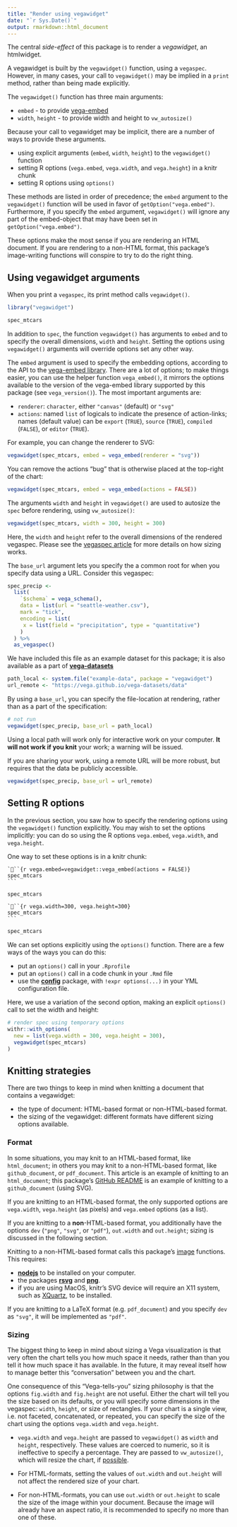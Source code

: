 ```yaml
---
title: "Render using vegawidget"
date: "`r Sys.Date()`"
output: rmarkdown::html_document
---
```


The central *side-effect* of this package is to render a *vegawidget*, an htmlwidget. 

A vegawidget is built by the `vegawidget()` function, using a `vegaspec`. However, in many cases, your call to `vegawidget()` may be implied in a `print` method, rather than being made explicitly. 

The `vegawidget()` function has three main arguments:

- `embed` - to provide [vega-embed](https://github.com/vega/vega-embed)
- `width`, `height` - to provide width and height to `vw_autosize()`

Because your call to vegawidget may be implicit, there are a number of ways to provide these arguments.

- using explicit arguments (`embed`, `width`, `height`) to the `vegawidget()` function 
- setting R options (`vega.embed`, `vega.width`, and `vega.height`) in a knitr chunk
- setting R options using `options()`

These methods are listed in order of precedence; the `embed` argument to the `vegawidget()` function will be used in favor of `getOption("vega.embed")`. Furthermore, if you specify the `embed` argument, `vegawidget()` will ignore any part of the embed-object that may have been set in `getOption("vega.embed")`.

These options make the most sense if you are rendering an HTML document. If you are rendering to a non-HTML format, this package's image-writing functions will conspire to try to do the right thing.

## Using vegawidget arguments

When you print a `vegaspec`, its print method calls `vegawidget()`.

```r
library("vegawidget")

spec_mtcars 
```
 
In addition to `spec`, the function `vegawidget()` has arguments to `embed` and to specify the overall dimensions, `width` and `height`. Setting the options using `vegawidget()` arguments will override options set any other way.

The `embed` argument is used to specify the embedding options, according to the API to the [vega-embed library](https://github.com/vega/vega-embed#options). There are a lot of options; to make things easier, you can use the helper function `vega_embed()`, it mirrors the options available to the version of the vega-embed library supported by this package (see `vega_version()`). The most important arguments are:

- `renderer`: `character`, either `"canvas"` (default) or `"svg"`
- `actions`: named `list` of logicals to indicate the presence of action-links; names (default value) can be `export` (`TRUE`), `source` (`TRUE`), `compiled` (`FALSE`), or `editor` (`TRUE`).

For example, you can change the renderer to SVG:

```r
vegawidget(spec_mtcars, embed = vega_embed(renderer = "svg"))
```

You can remove the actions "bug" that is otherwise placed at the top-right of the chart:

```r
vegawidget(spec_mtcars, embed = vega_embed(actions = FALSE))
```

The arguments `width` and `height` in `vegawidget()` are used to autosize the `spec` before rendering, using `vw_autosize()`:

```r
vegawidget(spec_mtcars, width = 300, height = 300)
```

Here, the `width` and `height` refer to the overall dimensions of the rendered vegaspec. Please see the [vegaspec article](vegaspec.html) for more details on how sizing works.

The `base_url` argument lets you specify the a common root for when you specify data using a URL. Consider this vegaspec:

```r
spec_precip <-
  list(
    `$schema` = vega_schema(),
    data = list(url = "seattle-weather.csv"),
    mark = "tick",
    encoding = list(
     x = list(field = "precipitation", type = "quantitative")
    )
  ) %>%
  as_vegaspec()
```

We have included this file as an example dataset for this package; it is also available as a part of **[vega-datasets](https://github.com/vega/vega-datasets)**

```r
path_local <- system.file("example-data", package = "vegawidget")
url_remote <- "https://vega.github.io/vega-datasets/data"
```

By using a `base_url`, you can specify the file-location at rendering, rather than as a part of the specification:

```r
# not run
vegawidget(spec_precip, base_url = path_local)
```

Using a local path will work only for interactive work on your computer. 
**It will not work if you knit** your work; a warning will be issued.

If you are sharing your work, using a remote URL will be more robust, but requires that the data be publicly accessible.

```r
vegawidget(spec_precip, base_url = url_remote)
```

## Setting R options

In the previous section, you saw how to specify the rendering options using the `vegawidget()` function explicitly. You may wish to set the options implicitly: you can do so using the R options `vega.embed`, `vega.width`, and `vega.height`.

One way to set these options is in a knitr chunk:

    ```{r vega.embed=vegawidget::vega_embed(actions = FALSE)}
    spec_mtcars
    ```

```r
spec_mtcars
```

    ```{r vega.width=300, vega.height=300}
    spec_mtcars
    ```

```r
spec_mtcars
```

We can set options explicitly using the `options()` function. There are a few ways of the ways you can do this:

- put an `options()` call in your `.Rprofile`
- put an `options()` call in a code chunk in your `.Rmd` file
- use the [**config**](https://cran.r-project.org/package=config) package, with `!expr options(...)` in your YML configuration file.

Here, we use a variation of the second option, making an explicit `options()` call to set the width and height:

```r
# render spec using temporary options
withr::with_options(
  new = list(vega.width = 300, vega.height = 300),
  vegawidget(spec_mtcars)
)
```

## Knitting strategies

There are two things to keep in mind when knitting a document that contains a vegawidget:

- the type of document: HTML-based format or non-HTML-based format.
- the sizing of the vegawidget: different formats have different sizing options available.

### Format

In some situations, you may knit to an HTML-based format, like `html_document`; in others you may knit to a non-HTML-based format, like `github_document`, or `pdf_document`. This article is an example of knitting to an `html_document`; this package's [GitHub README](https://github.com/vegawidget/vegawidget/blob/master/README.md) is an example of knitting to a `github_document` (using SVG).

If you are knitting to an HTML-based format, the only supported options are `vega.width`, `vega.height` (as pixels) and `vega.embed` options (as a list). 

If you are knitting to a **non**-HTML-based format, you additionally have the options `dev` (`"png"`, `"svg"`, or `"pdf"`), `out.width` and `out.height`; sizing is discussed in the following section. 

Knitting to a non-HTML-based format calls this package's [image](image.html) functions. This requires:

- **[nodejs](https://nodejs.org)** to be installed on your computer.
- the packages **[rsvg](https://CRAN.R-project.org/package=rsvg)** and **[png](https://CRAN.R-project.org/package=png)**.
- if you are using MacOS, knitr's SVG device will require an X11 system, such as [XQuartz](https://www.xquartz.org), to be installed.

 If you are knitting to a LaTeX format (e.g. `pdf_document`) and you specify `dev` as `"svg"`, it will be implemented as `"pdf"`.
  
### Sizing

The biggest thing to keep in mind about sizing a Vega visualization is that very often the chart tells you how much space it needs, rather than than you tell it how much space it has available. In the future, it may reveal itself how to manage better this "conversation" between you and the chart. 

One consequence of this "Vega-tells-you" sizing philosophy is that the options `fig.width` and `fig.height` are not useful. Either the chart will tell you the size based on its defaults, or you will specify some dimensions in the vegaspec: `width`, `height`, or size of rectangles. If your chart is a single view, i.e. not faceted, concatenated, or repeated, you can specify the size of the chart using the options `vega.width` and `vega.height`.

  - `vega.width` and `vega.height` are passed to `vegawidget()` as `width` and `height`, respectively. These values are coerced to numeric, so it is ineffective to specify a percentage. They are passed to `vw_autosize()`, which will resize the chart, if [possible](https://vega.github.io/vega-lite/docs/size.html#limitations).

  - For HTML-formats, setting the values of `out.width` and `out.height` will not affect the rendered size of your chart.
  
  - For non-HTML-formats, you can use  `out.width` or `out.height` to scale the size of the image within your document.
Because the image will already have an aspect ratio, it is recommended to specify no more than one of these.

